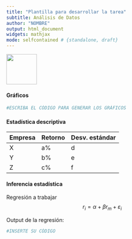 ```yaml
---
title: "Plantilla para desarrollar la tarea"
subtitle: Análisis de Datos
author: "NOMBRE"
output: html_document
widgets: mathjax
mode: selfcontained # {standalone, draft}
---
```


<a href='http://creativecommons.org/licenses/by-nc-sa/3.0/'>
    <img width = '80px' src = 'http://mirrors.creativecommons.org/presskit/buttons/88x31/png/by-nc-sa.png'>
</a>

#### Gráficos

```r
#ESCRIBA EL CÓDIGO PARA GENERAR LOS GRÁFICOS
```


#### Estadística descriptiva

| Empresa     | Retorno    | Desv. estándar  |
|-------------|------------|-----------------|
| X           | a%         | d               |
| Y           | b%         | e               |
| Z           | c%         | f               |

#### Inferencia estadística

Regresión a trabajar
$$r_i = \alpha + \beta r_m + \varepsilon_i$$ 

Output de la regresión:
```r
#INSERTE SU CÓDIGO
```